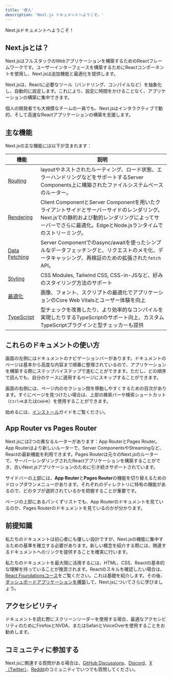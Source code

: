 ```yaml
---
title: '導入'
description: 'Next.js ドキュメントへようこそ。'
---
```


Next.jsドキュメントへようこそ！

## Next.jsとは？

Next.jsはフルスタックのWebアプリケーションを構築するためのReactフレームワークです。ユーザーインターフェースを構築するためにReactコンポーネントを使用し、Next.jsは追加機能と最適化を提供します。

Next.jsは、Reactに必要なツール（バンドリング、コンパイルなど）を抽象化し、自動的に設定します。これにより、設定に時間をかけることなく、アプリケーションの構築に集中できます。

個人の開発者でも大規模なチームの一員でも、Next.jsはインタラクティブで動的、そして高速なReactアプリケーションの構築を支援します。

## 主な機能

Next.jsの主な機能には以下が含まれます：

| 機能                                                                     | 説明                                                                                                                                                                              |
| ------------------------------------------------------------------------ | --------------------------------------------------------------------------------------------------------------------------------------------------------------------------------- |
| [Routing](/docs/app/building-your-application/routing)                   | layoutやネストされたルーティング、ロード状態、エラーハンドリングなどをサポートするServer Components上に構築されたファイルシステムベースのルーター。                                  |
| [Rendering](/docs/app/building-your-application/rendering)               | Client ComponentとServer Componentを用いたクライアントサイドとサーバーサイドのレンダリング。Next.jsでの静的および動的レンダリングによってサーバーでさらに最適化。EdgeとNode.jsランタイムでのストリーミング。 |
| [Data Fetching](/docs/app/building-your-application/data-fetching)       | Server Componentでのasync/awaitを使ったシンプルなデータフェッチングと、リクエストのメモ化、データキャッシング、再検証のための拡張された`fetch` API。                             |
| [Styling](/docs/app/building-your-application/styling)                   | CSS Modules, Tailwind CSS, CSS-in-JSなど、好みのスタイリング方法のサポート                                                                                                         |
| [最適化](/docs/app/building-your-application/optimizing)                 | 画像、フォント、スクリプトの最適化でアプリケーションのCore Web Vitalsとユーザー体験を向上                                                                                                |
| [TypeScript](/docs/app/building-your-application/configuring/typescript) | 型チェックを改善したり、より効率的なコンパイルを実現したりするTypeScriptのサポート向上、カスタムTypeScriptプラグインと型チェッカーも提供                                               |

## これらのドキュメントの使い方

画面の左側にはドキュメントのナビゲーションバーがあります。ドキュメントのページは基本から高度な内容まで順番に整理されているので、アプリケーションを構築する際にステップバイステップで進むことができます。ただし、どの順序で読んでも、自分のケースに適用するページにスキップすることができます。

画面の右側には、ページ内のセクション間を移動しやすくするための目次があります。すぐにページを見つけたい場合は、上部の検索バーや検索ショートカット（`Ctrl+K`または`Cmd+K`）を使用することができます。

始めるには、[インストール](/docs/getting-started/installation)ガイドをご覧ください。

## App Router vs Pages Router

Next.jsには2つの異なるルーターがあります：App RouterとPages Router。App Routerはより新しいルーターで、Server ComponentsやStreamingなど、Reactの最新機能を利用できます。Pages Routerは元々のNext.jsのルーターで、サーバーレンダリングされたReactアプリケーションを構築することができ、古いNext.jsアプリケーションのために引き続きサポートされています。

サイドバーの上部には、**App Router**と**Pages Router**の機能を切り替えるためのドロップダウンメニューがあります。それぞれのディレクトリに特有の機能があるので、どのタブが選択されているかを把握することが重要です。

ページの上部にあるパンくずリストでも、App Routerのドキュメントを見ているのか、Pages Routerのドキュメントを見ているのかが分かります。

## 前提知識

私たちのドキュメントは初心者にも優しい設計ですが、Next.jsの機能に集中するための基準を確立する必要があります。新しい概念を紹介する際には、関連するドキュメントへのリンクを提供することを確実に行います。

私たちのドキュメントを最大限に活用するには、HTML、CSS、Reactの基本的な理解を持っていることが推奨されます。Reactのスキルを確認したい場合は、[React Foundationsコース](/learn/react-foundations)をご覧ください。これは基礎を紹介します。その後、[ダッシュボードアプリケーションを構築](/learn/dashboard-app)して、Next.jsについてさらに学びましょう。

## アクセシビリティ

ドキュメントを読む際にスクリーンリーダーを使用する場合、最適なアクセシビリティのためにFirefoxとNVDA、またはSafariとVoiceOverを使用することをお勧めします。

## コミュニティに参加する

Next.jsに関連する質問がある場合は、[GitHub Discussions](https://github.com/vercel/next.js/discussions)、[Discord](https://discord.com/invite/bUG2bvbtHy)、[X（Twitter）](https://x.com/nextjs)、[Reddit](https://www.reddit.com/r/nextjs)のコミュニティでいつでも質問してください。